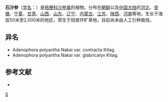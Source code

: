 {{Speciesbox 
| genus = Adenophora
| species = polyantha
| authority = [[中井猛之进|Nakai]]
}}

'''石沙参'''（[[学名|学名]]：{{lang|la|''Adenophora polyantha''}}）是[[桔梗科|桔梗科]][[沙参属|沙参属]]的植物。分布在[[朝鲜|朝鲜]]以及[[中国大陆|中国大陆]]的[[河北|河北]]、[[安徽|安徽]]、[[宁夏|宁夏]]、[[甘肃|甘肃]]、[[山西|山西]]、[[山东|山东]]、[[辽宁|辽宁]]、[[内蒙古|内蒙古]]、[[江苏|江苏]]、[[陕西|陕西]]、[[河南|河南]]等地，生长于海拔50米至2,000米的地区，常生于阳坡开旷草地，目前尚未由人工引种栽培。

== 异名 ==
* Adenophora polyantha Nakai var. contracta Kitag.
* Adenophora polyantha Nakai var. glabricalyx Kitag.

== 参考文献 ==
<div class="references-small">
* {{cite web| url =http://www.bioinfo.cn/db05/KmzwSpecies.php?action=view&id=2700| title =石沙参| work =《中国高等植物数据库全库》| publisher =中国科学院微生物研究所| author =昆明植物研究所| accessdate =2009-02-23| deadurl =yes| archiveurl =https://web.archive.org/web/20160305045034/http://www.bioinfo.cn/db05/KmzwSpecies.php?action=view&id=2700| archivedate =2016-03-05}}
</div>
{{Taxonbar|from=Q15226169}}

[[Category:沙参属|S]]


{{植物小作品}}